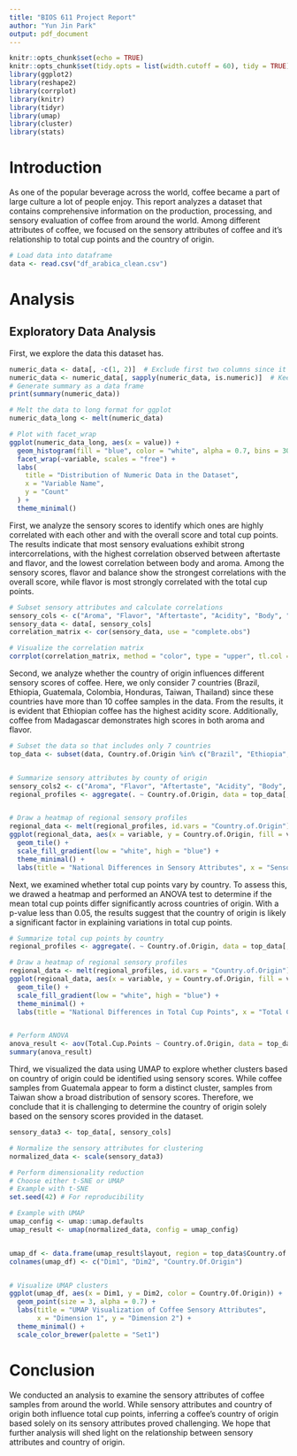 ```yaml
---
title: "BIOS 611 Project Report"
author: "Yun Jin Park"
output: pdf_document
---
```


```r
knitr::opts_chunk$set(echo = TRUE)
knitr::opts_chunk$set(tidy.opts = list(width.cutoff = 60), tidy = TRUE)
library(ggplot2)
library(reshape2)
library(corrplot)
library(knitr)
library(tidyr)
library(umap)    
library(cluster)  
library(stats)   
```

# Introduction

As one of the popular beverage across the world, coffee became a part of large culture a lot of people enjoy. This report analyzes a dataset that contains comprehensive information on the production, processing, and sensory evaluation of coffee from around the world. Among different attributes of coffee, we focused on the sensory attributes of coffee and it's relationship to total cup points and the country of origin. 

```r
# Load data into dataframe
data <- read.csv("df_arabica_clean.csv")
```

# Analysis

## Exploratory Data Analysis

First, we explore the data this dataset has. 

```r
numeric_data <- data[, -c(1, 2)]  # Exclude first two columns since it is ID
numeric_data <- numeric_data[, sapply(numeric_data, is.numeric)]  # Keep only numeric columns
# Generate summary as a data frame
print(summary(numeric_data))
```

```r
# Melt the data to long format for ggplot
numeric_data_long <- melt(numeric_data)

# Plot with facet_wrap
ggplot(numeric_data_long, aes(x = value)) +
  geom_histogram(fill = "blue", color = "white", alpha = 0.7, bins = 30) +
  facet_wrap(~variable, scales = "free") +
  labs(
    title = "Distribution of Numeric Data in the Dataset",
    x = "Variable Name",
    y = "Count"
  ) +
  theme_minimal()
```

First, we analyze the sensory scores to identify which ones are highly correlated with each other and with the overall score and total cup points. The results indicate that most sensory evaluations exhibit strong intercorrelations, with the highest correlation observed between aftertaste and flavor, and the lowest correlation between body and aroma. Among the sensory scores, flavor and balance show the strongest correlations with the overall score, while flavor is most strongly correlated with the total cup points.

```r
# Subset sensory attributes and calculate correlations
sensory_cols <- c("Aroma", "Flavor", "Aftertaste", "Acidity", "Body", "Balance",  "Overall", "Total.Cup.Points")
sensory_data <- data[, sensory_cols]
correlation_matrix <- cor(sensory_data, use = "complete.obs")

# Visualize the correlation matrix
corrplot(correlation_matrix, method = "color", type = "upper", tl.col = "black", tl.cex = 0.8, addCoef.col = "white", number.cex = 0.8)

```


Second, we analyze whether the country of origin influences different sensory scores of coffee. Here, we only consider 7 countries (Brazil, Ethiopia, Guatemala, Colombia, Honduras, Taiwan, Thailand) since these countries have more than 10 coffee samples in the data. From the results, it is evident that Ethiopian coffee has the highest acidity score. Additionally, coffee from Madagascar demonstrates high scores in both aroma and flavor.

```r
# Subset the data so that includes only 7 countries
top_data <- subset(data, Country.of.Origin %in% c("Brazil", "Ethiopia", "Guatemala", "Colombia", "Honduras", "Taiwan", "Thailand"))


# Summarize sensory attributes by county of origin
sensory_cols2 <- c("Aroma", "Flavor", "Aftertaste", "Acidity", "Body", "Balance")
regional_profiles <- aggregate(. ~ Country.of.Origin, data = top_data[, c("Country.of.Origin", sensory_cols2)], mean, na.rm = TRUE)


# Draw a heatmap of regional sensory profiles
regional_data <- melt(regional_profiles, id.vars = "Country.of.Origin")
ggplot(regional_data, aes(x = variable, y = Country.of.Origin, fill = value)) +
  geom_tile() +
  scale_fill_gradient(low = "white", high = "blue") +
  theme_minimal() +
  labs(title = "National Differences in Sensory Attributes", x = "Sensory Attribute", y = "Country of Origin", fill = "Average Score")

```

Next, we examined whether total cup points vary by country. To assess this, we drawed a heatmap and performed an ANOVA test to determine if the mean total cup points differ significantly across countries of origin. With a p-value less than 0.05, the results suggest that the country of origin is likely a significant factor in explaining variations in total cup points.

```r
# Summarize total cup points by country
regional_profiles <- aggregate(. ~ Country.of.Origin, data = top_data[, c("Country.of.Origin", "Total.Cup.Points")], mean, na.rm = TRUE)

# Draw a heatmap of regional sensory profiles
regional_data <- melt(regional_profiles, id.vars = "Country.of.Origin")
ggplot(regional_data, aes(x = variable, y = Country.of.Origin, fill = value)) +
  geom_tile() +
  scale_fill_gradient(low = "white", high = "blue") +
  theme_minimal() +
  labs(title = "National Differences in Total Cup Points", x = "Total Cup Points", y = "Country.of.Origin", fill = "Average Score")


# Perform ANOVA 
anova_result <- aov(Total.Cup.Points ~ Country.of.Origin, data = top_data)
summary(anova_result)
```

Third, we visualized the data using UMAP to explore whether clusters based on country of origin could be identified using sensory scores. While coffee samples from Guatemala appear to form a distinct cluster, samples from Taiwan show a broad distribution of sensory scores. Therefore, we conclude that it is challenging to determine the country of origin solely based on the sensory scores provided in the dataset.

```r
sensory_data3 <- top_data[, sensory_cols]

# Normalize the sensory attributes for clustering
normalized_data <- scale(sensory_data3)

# Perform dimensionality reduction
# Choose either t-SNE or UMAP
# Example with t-SNE
set.seed(42) # For reproducibility

# Example with UMAP
umap_config <- umap::umap.defaults
umap_result <- umap(normalized_data, config = umap_config)


umap_df <- data.frame(umap_result$layout, region = top_data$Country.of.Origin)
colnames(umap_df) <- c("Dim1", "Dim2", "Country.Of.Origin")


# Visualize UMAP clusters
ggplot(umap_df, aes(x = Dim1, y = Dim2, color = Country.Of.Origin)) +
  geom_point(size = 3, alpha = 0.7) +
  labs(title = "UMAP Visualization of Coffee Sensory Attributes",
       x = "Dimension 1", y = "Dimension 2") +
  theme_minimal() +
  scale_color_brewer(palette = "Set1")

```


# Conclusion
We conducted an analysis to examine the sensory attributes of coffee samples from around the world. While sensory attributes and country of origin both influence total cup points, inferring a coffee's country of origin based solely on its sensory attributes proved challenging. We hope that further analysis will shed light on the relationship between sensory attributes and country of origin.
